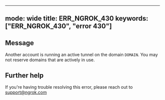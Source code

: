 
---
mode: wide
title: ERR_NGROK_430
keywords: ["ERR_NGROK_430", "error 430"]
---

## Message
Another account is running an active tunnel on the domain `DOMAIN`. You may not reserve domains that are actively in use.




## Further help
If you're having trouble resolving this error, please reach out to [support@ngrok.com](mailto:support@ngrok.com?subject=Help%20with%20ERR_NGROK_430)

